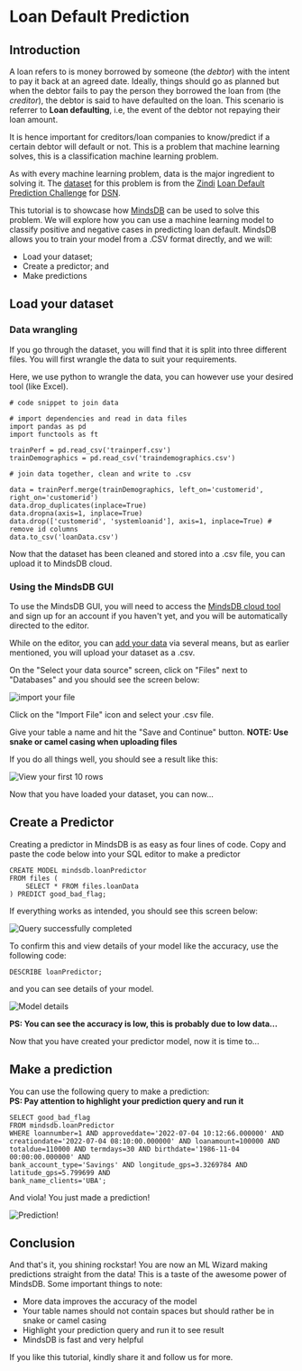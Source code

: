 # Loan Default Prediction

## Introduction

A loan refers to is money borrowed by someone (the *debtor*) with the intent to pay it back at an agreed date. Ideally, things should go as planned but when the debtor fails to pay the person they borrowed the loan from (the *creditor*), the debtor is said to have defaulted on the loan. This scenario is referrer to **Loan defaulting**, i.e, the event of the debtor not repaying their loan amount.  


It is hence important for creditors/loan companies to know/predict if a certain debtor will default or not. This is a problem that machine learning solves, this is a classification machine learning problem.

As with every machine learning problem, data is the major ingredient to solving it. The [dataset](https://zindi.africa/competitions/data-science-nigeria-challenge-1-loan-default-prediction/data) for this problem is from the [Zindi](https://zindi.africa) [Loan Default Prediction Challenge](https://zindi.africa/competitions/data-science-nigeria-challenge-1-loan-default-prediction) for [DSN](https://www.datasciencenigeria.org/).

This tutorial is to showcase how [MindsDB](https://docs.mindsdb.com) can be used to solve this problem. We will explore how you can use a machine learning model to classify positive and negative cases in predicting loan default. MindsDB allows you to train your model from a .CSV format directly, and we will:

- Load your dataset; 
- Create a predictor; and
- Make predictions

## Load your dataset
### Data wrangling

If you go through the dataset, you will find that it is split into three different files. You will first wrangle the data to suit your requirements.  

Here, we use python to wrangle the data, you can however use your desired tool (like Excel).

```
# code snippet to join data

# import dependencies and read in data files
import pandas as pd 
import functools as ft

trainPerf = pd.read_csv('trainperf.csv')
trainDemographics = pd.read_csv('traindemographics.csv')

# join data together, clean and write to .csv

data = trainPerf.merge(trainDemographics, left_on='customerid', right_on='customerid')
data.drop_duplicates(inplace=True)
data.dropna(axis=1, inplace=True)
data.drop(['customerid', 'systemloanid'], axis=1, inplace=True) # remove id columns
data.to_csv('loanData.csv')
```

Now that the dataset has been cleaned and stored into a .csv file, you can upload it to MindsDB cloud.

### Using the MindsDB GUI

To use the MindsDB GUI, you will need to access the [MindsDB cloud tool](https://cloud.mindsdb.com/) and sign up for an account if you haven't yet, and you will be automatically directed to the editor.

While on the editor, you can [add your data](https://cloud.mindsdb.com/data) via several means, but as earlier mentioned, you will upload your dataset as a .csv.

On the "Select your data source" screen, click on "Files" next to "Databases" and you should see the screen below:

![import your file](mindsdb/docs/mindsdb-docs/docs/contribute/tutorials/screen1.png)

Click on the "Import File" icon and select your .csv file. 

Give your table a name and hit the "Save and Continue" button. **NOTE: Use snake or camel casing when uploading files**

If you do all things well, you should see a result like this:

![View your first 10 rows](mindsdb/docs/mindsdb-docs/docs/contribute/tutorials/screen2.png)

Now that you have loaded your dataset, you can now...

## Create a Predictor
Creating a predictor in MindsDB is as easy as four lines of code. Copy and paste the code below into your SQL editor to make a predictor

```
CREATE MODEL mindsdb.loanPredictor
FROM files (
    SELECT * FROM files.loanData
) PREDICT good_bad_flag;
```

If everything works as intended, you should see this screen below:

![Query successfully completed](mindsdb/docs/mindsdb-docs/docs/contribute/tutorials/screen3.png)

To confirm this and view details of your model like the accuracy, use the following code:

```
DESCRIBE loanPredictor;
```

and you can see details of your model.

![Model details](mindsdb/docs/mindsdb-docs/docs/contribute/tutorials/screen4.png)

**PS: You can see the accuracy is low, this is probably due to low data...**

Now that you have created your predictor model, now it is time to...

## Make a prediction

You can use the following query to make a prediction:  
**PS: Pay attention to highlight your prediction query and run it**

```
SELECT good_bad_flag
FROM mindsdb.loanPredictor
WHERE loannumber=1 AND approveddate='2022-07-04 10:12:66.000000' AND
creationdate='2022-07-04 08:10:00.000000' AND loanamount=100000 AND
totaldue=110000 AND termdays=30 AND birthdate='1986-11-04 00:00:00.000000' AND
bank_account_type='Savings' AND longitude_gps=3.3269784 AND latitude_gps=5.799699 AND
bank_name_clients='UBA';
```

And viola! You just made a prediction!

![Prediction!](mindsdb/docs/mindsdb-docs/docs/contribute/tutorials/screen5.png)

## Conclusion
And that's it, you shining rockstar! You are now an ML Wizard making predictions straight from the data! This is a taste of the awesome power of MindsDB.
Some important things to note:

- More data improves the accuracy of the model
- Your table names should not contain spaces but should rather be in snake or camel casing
- Highlight your prediction query and run it to see result
- MindsDB is fast and very helpful 

If you like this tutorial, kindly share it and follow us for more.
